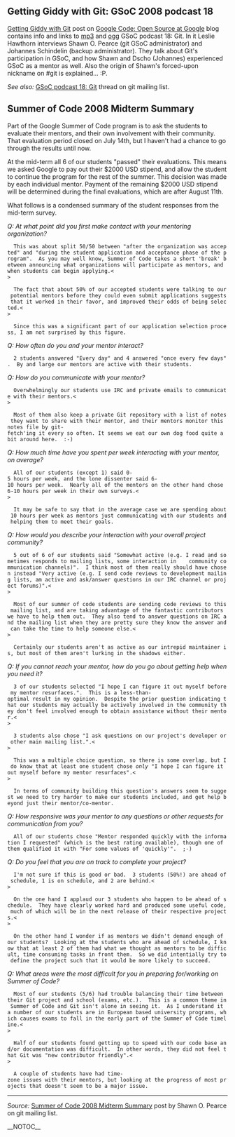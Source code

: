== Getting Giddy with Git: GSoC 2008 podcast 18 ==

[http://google-opensource.blogspot.com/2008/07/getting-giddy-with-git.html Getting Giddy with Git] post on [http://google-opensource.blogspot.com Google Code: Open Source at Google] blog contains info and links to [http://google-developer-podcast.googlecode.com/files/gsocpodcast018.mp3 mp3] and [http://google-developer-podcast.googlecode.com/files/gsocpodcast018.ogg ogg] GSoC podcast 18: Git.  In it Leslie Hawthorn interviews Shawn O. Pearce (git GSoC administrator) and Johannes Schindelin (backup administrator).  They talk about Git's participation in GSoC, and how Shawn and Dscho (Johannes) experienced GSoC as a mentor as well.  Also the origin of Shawn's forced-upon nickname on #git is explained... :P.

''See also:'' [http://thread.gmane.org/gmane.comp.version-control.git/88784 GSoC podcast 18: Git] thread on git mailing list.

== Summer of Code 2008 Midterm Summary ==

Part of the Google Summer of Code program is to ask the students
to evaluate their mentors, and their own involvement with their
community.  That evaluation period closed on July 14th, but I
haven't had a chance to go through the results until now.

At the mid-term all 6 of our students "passed" their evaluations.
This means we asked Google to pay out their $2000 USD stipend, and
allow the student to continue the program for the rest of the summer.
This decision was made by each individual mentor.  Payment of the
remaining $2000 USD stipend will be determined during the final
evaluations, which are after August 11th.

What follows is a condensed summary of the student responses from
the mid-term survey.

''Q:'' ''At what point did you first make contact with your mentoring organization?''

   This was about split 50/50 between "after the organization was accepted" and "during the student application and acceptance phase of the program".  As you may well know, Summer of Code takes a short 'break' between announcing what organizations will participate as mentors, and when students can begin applying.<<BR>>

   The fact that about 50% of our accepted students were talking to our potential mentors before they could even submit applications suggests that it worked in their favor, and improved their odds of being selected.<<BR>>

   Since this was a significant part of our application selection process, I am not surprised by this figure.

''Q:'' ''How often do you and your mentor interact?''

   2 students answered "Every day" and 4 answered "once every few days".  By and large our mentors are active with their students.

''Q:'' ''How do you communicate with your mentor?''

   Overwhelmingly our students use IRC and private emails to communicate with their mentors.<<BR>>

   Most of them also keep a private Git repository with a list of notes they want to share with their mentor, and their mentors monitor this notes file by git-fetch'ing it every so often. It seems we eat our own dog food quite a bit around here.  :-)

''Q:'' ''How much time have you spent per week interacting with your mentor, on average?''

   All of our students (except 1) said 0-5 hours per week, and the lone dissenter said 6-10 hours per week.  Nearly all of the mentors on the other hand chose 6-10 hours per week in their own surveys.<<BR>>

   It may be safe to say that in the average case we are spending about 10 hours per week as mentors just communicating with our students and helping them to meet their goals.

''Q:'' ''How would you describe your interaction with your overall project community?''

   5 out of 6 of our students said "Somewhat active (e.g. I read and sometimes responds to mailing lists, some interaction in    community communication channels)".  I think most of them really should have chosen instead "Very active (e.g. I send code reviews to development mailing lists, am active and ask/answer questions in our IRC channel or project forums)".<<BR>>

   Most of our summer of code students ''are'' sending code reviews to this mailing list, and are taking advantage of the fantastic contributors we have to help them out.  They also tend to answer questions on IRC and the mailing list when they are pretty sure they know the answer and can take the time to help someone else.<<BR>>

   Certainly our students aren't as active as our intrepid maintainer is, but most of them aren't lurking in the shadows either.

''Q:'' ''If you cannot reach your mentor, how do you go about getting help when you need it?''

   3 of our students selected "I hope I can figure it out myself before my mentor resurfaces.".  This is a less-than-optimal result in my opinion.  Despite the prior question indicating that our students may actually be actively involved in the community they don't feel involved enough to obtain assistance without their mentor.<<BR>>

   3 students also chose "I ask questions on our project's developer or other main mailing list.".<<BR>>

   This was a multiple choice question, so there is some overlap, but I do know that at least one student chose ''only'' "I hope I can figure it out myself before my mentor resurfaces".<<BR>>

   In terms of community building this question's answers seem to suggest we need to try harder to make our students included, and get help beyond just their mentor/co-mentor.

''Q:'' ''How responsive was your mentor to any questions or other requests for communication from you?''

   All of our students chose "Mentor responded quickly with the information I requested" (which is the best rating available), though one of them qualified it with "For some values of 'quickly'".  ;-)

''Q:'' ''Do you feel that you are on track to complete your project?''

   I'm not sure if this is good or bad.  3 students (50%!) are ahead of schedule, 1 is on schedule, and 2 are behind.<<BR>>

   On the one hand I applaud our 3 students who happen to be ahead of schedule.  They have clearly worked hard and produced some useful code, much of which will be in the next release of their respective projects.<<BR>>

   On the other hand I wonder if as mentors we didn't demand enough of our students?  Looking at the students who are ahead of schedule, I know that at least 2 of them had what we thought as mentors to be difficult, time consuming tasks in front them.  So we did intentially try to define the project such that it would be more likely to succeed.

''Q:'' ''What areas were the most difficult for you in preparing for/working on Summer of Code?''

   Most of our students (5/6) had trouble balancing their time between their Git project and school (exams, etc.).  This is a common theme in Summer of Code and Git isn't alone in seeing it.  As I understand it a number of our students are in European based university programs, which causes exams to fall in the early part of the Summer of Code timeline.<<BR>>

   Half of our students found getting up to speed with our code base and/or documentation was difficult.  In other words, they did not feel that Git was "new contributor friendly".<<BR>>

   A couple of students have had time-zone issues with their mentors, but looking at the progress of most projects that doesn't seem to be a major issue.

----
''Source:'' [http://permalink.gmane.org/gmane.comp.version-control.git/90294 Summer of Code 2008 Midterm Summary] post by Shawn O. Pearce on git mailing list.

__NOTOC__